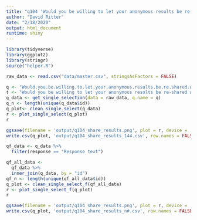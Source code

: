 ```yaml
---
title: "q104 'Would you be willing to let your anonymous results be re-shared with other researchers to use in future data analysis and publications?'"
author: "David Ritter"
date: "2/18/2020"
output: html_document
runtime: shiny
---
```


```r
library(tidyverse)
library(ggplot2)
library(stringr)
source("helper.R")
```

```r
raw_data <- read.csv("data/master.csv", stringsAsFactors = FALSE)
```

```r
q <- "Would.you.be.willing.to.let.your.anonymous.results.be.re.shared.with.other.researchers.to.use.in.future.data.analysis.and.publications."
t <- "Would you be willing to let your anonymous results be re-shared with other researchers to use in future data analysis and publications?"
q_data <- get_single_selection(data = raw_data, q.name = q)
q_n <- length(unique(q_data$id))
q_plot<- clean_single_select(q_data)
r <- plot_single_select(q_plot)
r
```

```r
ggsave(filename = 'output/q104_share_results.png', plot = r, device = 'png')
write.csv(q_plot, 'output/q104_share_results_144.csv', row.names = FALSE)
```

```r
qf_data <- q_data %>%
  filter(response == "Response text")
```

```r
qf_all_data <- 
  qf_data %>%
  inner_join(q_data, by = "id")
qf_n <- length(unique(qf_all_data$id))
q_plot <- clean_single_select_f(qf_all_data)
r <- plot_single_select_f(q_plot)
r
```

```r
ggsave(filename = 'output/q104_share_results.png', plot = r, device = 'png')
write.csv(q_plot, 'output/q104_share_results_n#.csv', row.names = FALSE)
```
